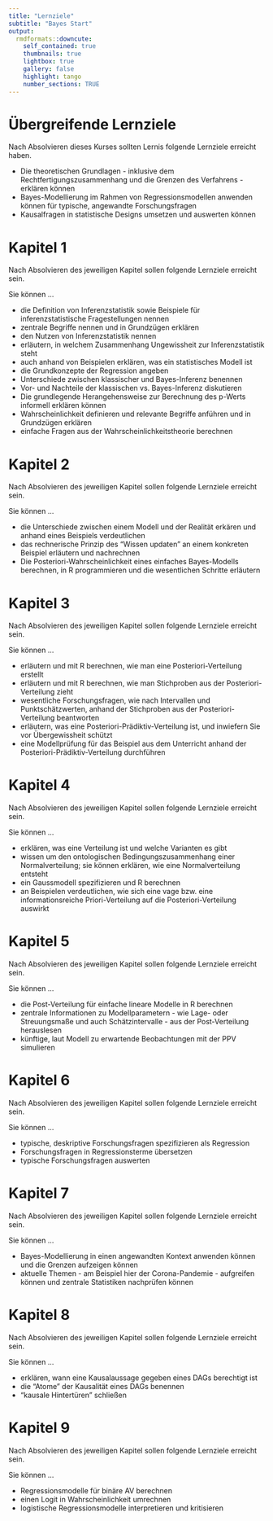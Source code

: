```yaml
---
title: "Lernziele"
subtitle: "Bayes Start"
output:
  rmdformats::downcute:
    self_contained: true
    thumbnails: true
    lightbox: true
    gallery: false
    highlight: tango
    number_sections: TRUE
---
```




# Übergreifende Lernziele


Nach Absolvieren dieses Kurses sollten Lernis folgende Lernziele erreicht haben.


- Die theoretischen Grundlagen - inklusive dem Rechtfertigungszusammenhang und die Grenzen des Verfahrens - erklären können
- Bayes-Modellierung im Rahmen von Regressionsmodellen anwenden können für typische, angewandte Forschungsfragen
- Kausalfragen in statistische Designs umsetzen und auswerten können



# Kapitel 1

Nach Absolvieren des jeweiligen Kapitel sollen folgende Lernziele erreicht sein.

Sie können ...

- die Definition von Inferenzstatistik sowie Beispiele für inferenzstatistische Fragestellungen nennen
- zentrale Begriffe nennen und in Grundzügen erklären
- den Nutzen von Inferenzstatistik nennen
- erläutern, in welchem Zusammenhang Ungewissheit zur Inferenzstatistik steht
- auch anhand von Beispielen erklären, was ein statistisches Modell ist
- die Grundkonzepte der Regression angeben
- Unterschiede zwischen klassischer und Bayes-Inferenz benennen
- Vor- und Nachteile der klassischen vs. Bayes-Inferenz diskutieren
- Die grundlegende Herangehensweise zur Berechnung des p-Werts informell erklären können
- Wahrscheinlichkeit definieren und relevante Begriffe anführen und in Grundzügen erklären
- einfache Fragen aus der Wahrscheinlichkeitstheorie berechnen


# Kapitel 2

Nach Absolvieren des jeweiligen Kapitel sollen folgende Lernziele erreicht sein.

Sie können ...


- die Unterschiede zwischen einem Modell und der Realität erkären und anhand eines Beispiels verdeutlichen
- das rechnerische Prinzip des "Wissen updaten" an einem konkreten Beispiel erläutern und nachrechnen
- Die Posteriori-Wahrscheinlichkeit eines einfaches Bayes-Modells berechnen, in R programmieren und die wesentlichen Schritte erläutern



# Kapitel 3

Nach Absolvieren des jeweiligen Kapitel sollen folgende Lernziele erreicht sein.

Sie können ...


- erläutern und mit R berechnen, wie man eine Posteriori-Verteilung erstellt
- erläutern und mit R berechnen, wie man Stichproben aus der Posteriori-Verteilung zieht
- wesentliche Forschungsfragen, wie nach Intervallen und Punktschätzwerten, anhand der Stichproben aus der Posteriori-Verteilung beantworten
- erläutern, was eine Posteriori-Prädiktiv-Verteilung ist, und inwiefern Sie vor Übergewissheit schützt
- eine Modellprüfung für das Beispiel aus dem Unterricht anhand der Posteriori-Prädiktiv-Verteilung durchführen



# Kapitel 4

Nach Absolvieren des jeweiligen Kapitel sollen folgende Lernziele erreicht sein.

Sie können ...

- erklären, was eine Verteilung ist und welche Varianten es gibt
- wissen um den ontologischen Bedingungszusammenhang einer Normalverteilung; sie können erklären, wie eine Normalverteilung entsteht
- ein Gaussmodell spezifizieren und R berechnen
- an Beispielen verdeutlichen, wie sich eine vage bzw. eine informationsreiche Priori-Verteilung auf die Posteriori-Verteilung auswirkt


# Kapitel 5

Nach Absolvieren des jeweiligen Kapitel sollen folgende Lernziele erreicht sein.

Sie können ...

- die Post-Verteilung für einfache lineare Modelle in R berechnen
- zentrale Informationen zu Modellparametern - wie Lage- oder Streuungsmaße und auch Schätzintervalle - aus der Post-Verteilung herauslesen
- künftige, laut Modell zu erwartende Beobachtungen mit der PPV simulieren


# Kapitel 6

Nach Absolvieren des jeweiligen Kapitel sollen folgende Lernziele erreicht sein.

Sie können ...

- typische, deskriptive Forschungsfragen spezifizieren als Regression
- Forschungsfragen in Regressionsterme übersetzen
- typische Forschungsfragen auswerten


# Kapitel 7

Nach Absolvieren des jeweiligen Kapitel sollen folgende Lernziele erreicht sein.

Sie können ...

- Bayes-Modellierung in einen angewandten Kontext anwenden können und die Grenzen aufzeigen können
- aktuelle Themen - am Beispiel hier der Corona-Pandemie - aufgreifen können und zentrale Statistiken nachprüfen können


# Kapitel 8

Nach Absolvieren des jeweiligen Kapitel sollen folgende Lernziele erreicht sein.

Sie können ...


- erklären, wann eine Kausalaussage gegeben eines DAGs berechtigt ist
- die "Atome" der Kausalität eines DAGs benennen
- "kausale Hintertüren" schließen



# Kapitel 9


Nach Absolvieren des jeweiligen Kapitel sollen folgende Lernziele erreicht sein.

Sie können ...

- Regressionsmodelle für binäre AV berechnen
- einen Logit in Wahrscheinlichkeit umrechnen
- logistische Regressionsmodelle interpretieren und kritisieren





